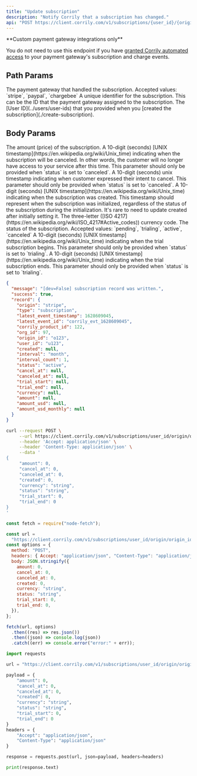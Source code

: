 ```yaml
---
title: "Update subscription"
description: "Notify Corrily that a subscription has changed."
api: "POST https://client.corrily.com/v1/subscriptions/{user_id}/{origin}/{origin_id}"
---
```


<Warning>
**Custom payment gateway integrations only**

You do not need to use this endpoint if you have [granted Corrily automated access](../payment-gateways/integration-guide#recommended-provide-automated-access-of-subscription-and-charge-events) to your payment gateway's subscription and charge events.

</Warning>

## Path Params

<ParamField path="origin" type="string" required>
  The payment gateway that handled the subscription. Accepted values: `stripe`,
  `paypal`, `chargebee`
</ParamField>

<ParamField path="origin_id" type="string" required>
  A unique identifier for the subscription. This can be the ID that the payment
  gateway assigned to the subscription.
</ParamField>

<ParamField path="user_id" type="string" required>
  The [User ID](../users/user-ids) that you provided when you [created the
  subscription](./create-subscription).
</ParamField>

## Body Params

<ParamField body="amount" type="float">
  The amount (price) of the subscription.
</ParamField>

<ParamField body="cancel_at" type="integer">
  A 10-digit (seconds) [UNIX timestamp](https://en.wikipedia.org/wiki/Unix_time)
  indicating when the subscription will be canceled. In other words, the
  customer will no longer have access to your service after this time. This
  parameter should only be provided when `status` is set to `canceled`.
</ParamField>

<ParamField body="canceled_at" type="integer">
  A 10-digit (seconds) unix timestamp indicating when customer expressed their
  intent to cancel. This parameter should only be provided when `status` is set
  to `canceled`.
</ParamField>

<ParamField body="created" type="integer">
  A 10-digit (seconds) [UNIX timestamp](https://en.wikipedia.org/wiki/Unix_time)
  indicating when the subscription was created. This timestamp should represent
  when the subscription was initialized, regardless of the status of the
  subscription during the initialization. It's rare to need to update created
  after initially setting it.
</ParamField>

<ParamField body="currency" type="string">
  The three-letter ([ISO
  4217](https://en.wikipedia.org/wiki/ISO_4217#Active_codes)) currency code.
</ParamField>

<ParamField body="status" type="string">
  The status of the subscription. Accepted values: `pending`, `trialing`,
  `active`, `canceled`
</ParamField>

<ParamField body="trial_start" type="integer">
  A 10-digit (seconds) [UNIX timestamp](https://en.wikipedia.org/wiki/Unix_time)
  indicating when the trial subscription begins. This parameter should only be
  provided when `status` is set to `trialing`.
</ParamField>

<ParamField body="trial_end" type="integer">
  A 10-digit (seconds) [UNIX timestamp](https://en.wikipedia.org/wiki/Unix_time)
  indicating when the trial subscription ends. This parameter should only be
  provided when `status` is set to `trialing`.
</ParamField>

<ResponseExample>

```json Example
{
  "message": "[dev=False] subscription record was written.",
  "success": true,
  "record": {
    "origin": "stripe",
    "type": "subscription",
    "latest_event_timestamp": 1628609045,
    "latest_event_id": "corrily_evt_1628609045",
    "corrily_product_id": 122,
    "org_id": 97,
    "origin_id": "o123",
    "user_id": "u123",
    "created": null,
    "interval": "month",
    "interval_count": 1,
    "status": "active",
    "cancel_at": null,
    "canceled_at": null,
    "trial_start": null,
    "trial_end": null,
    "currency": null,
    "amount": null,
    "amount_usd": null,
    "amount_usd_monthly": null
  }
}
```

</ResponseExample>

<RequestExample>

```bash Bash
curl --request POST \
     --url https://client.corrily.com/v1/subscriptions/user_id/origin/origin_id \
     --header 'Accept: application/json' \
     --header 'Content-Type: application/json' \
     --data '
{
     "amount": 0,
     "cancel_at": 0,
     "canceled_at": 0,
     "created": 0,
     "currency": "string",
     "status": "string",
     "trial_start": 0,
     "trial_end": 0
}
'
```

```js Node
const fetch = require("node-fetch");

const url =
  "https://client.corrily.com/v1/subscriptions/user_id/origin/origin_id";
const options = {
  method: "POST",
  headers: { Accept: "application/json", "Content-Type": "application/json" },
  body: JSON.stringify({
    amount: 0,
    cancel_at: 0,
    canceled_at: 0,
    created: 0,
    currency: "string",
    status: "string",
    trial_start: 0,
    trial_end: 0,
  }),
};

fetch(url, options)
  .then((res) => res.json())
  .then((json) => console.log(json))
  .catch((err) => console.error("error:" + err));
```

```python Python
import requests

url = "https://client.corrily.com/v1/subscriptions/user_id/origin/origin_id"

payload = {
    "amount": 0,
    "cancel_at": 0,
    "canceled_at": 0,
    "created": 0,
    "currency": "string",
    "status": "string",
    "trial_start": 0,
    "trial_end": 0
}
headers = {
    "Accept": "application/json",
    "Content-Type": "application/json"
}

response = requests.post(url, json=payload, headers=headers)

print(response.text)
```

</RequestExample>
